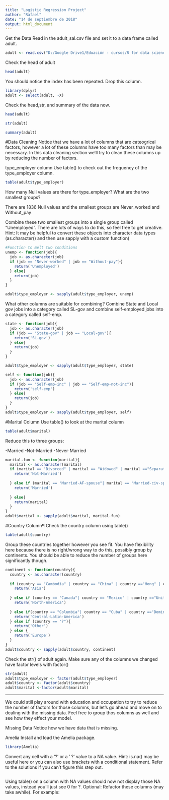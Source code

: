 ```yaml
---
title: "Logistic Regression Project"
author: "Rafael"
date: "14 de septiembre de 2018"
output: html_document
---
```


Get the Data
Read in the adult_sal.csv file and set it to a data frame called adult.
```r
adult <- read.csv("D:/Google Drive1/Eduación - cursos/R for data science/R-Course-HTML-Notes/R-Course-HTML-Notes/R-for-Data-Science-and-Machine-Learning/Training Exercises/Machine Learning Projects/CSV files for ML Projects/adult_sal.csv")
```

Check the head of adult
```r
head(adult)
```

You should notice the index has been repeated. Drop this column.
```r
library(dplyr)
adult <- select(adult, -X)
```

Check the head,str, and summary of the data now.
```r
head(adult)

str(adult)

summary(adult)
```

#Data Cleaning
Notice that we have a lot of columns that are cateogrical factors, however a lot of these columns have too many factors than may be necessary. In this data cleaning section we'll try to clean these columns up by reducing the number of factors.

type_employer column
Use table() to check out the frequency of the type_employer column.

```r
table(adult$type_employer)
```

How many Null values are there for type_employer? What are the two smallest groups?

There are 1836 Null values and the smallest groups are Never_worked and Without_pay

Combine these two smallest groups into a single group called "Unemployed". There are lots of ways to do this, so feel free to get creative. Hint: It may be helpful to convert these objects into character data types (as.character() and then use sapply with a custom function)

```r
#Function to melt two conditions
unemp <- function(job){
  job <- as.character(job)
  if (job == "Never-worked" | job == "Without-pay"){
    return('Unemployed')
  } else{
    return(job)
  }
}

adult$type_employer <- sapply(adult$type_employer, unemp)

```

What other columns are suitable for combining? Combine State and Local gov jobs into a category called SL-gov and combine self-employed jobs into a category called self-emp.

```r
state <- function(job){
  job <- as.character(job)
  if (job == "State-gov" | job == "Local-gov"){
    return('SL-gov')
  } else{
    return(job)
  }
}

adult$type_employer <- sapply(adult$type_employer, state)

self <- function(job){
  job <- as.character(job)
  if (job == "Self-emp-inc" | job == "Self-emp-not-inc"){
    return('self-emp')
  } else{
    return(job)
  }
}
adult$type_employer <- sapply(adult$type_employer, self)
```


#Marital Column
Use table() to look at the marital column
```r
table(adult$marital)
```

Reduce this to three groups:

-Married
-Not-Married
-Never-Married
```r
marital.fun <- function(marital){
  marital <- as.character(marital)
  if (marital == "Divorced" | marital == "Widowed" | marital =="Separated"){
    return('Not-Married')
  
  } else if (marital == "Married-AF-spouse"| marital == "Married-civ-spouse"| marital =="Married-spouse-absent") {
    return('Married')
  
  } else{
    return(marital)
  }
}
adult$marital <- sapply(adult$marital, marital.fun)
```

#Country Column¶
Check the country column using table()
```r
table(adult$country)
```

Group these countries together however you see fit. You have flexibility here because there is no right/wrong way to do this, possibly group by continents. You should be able to reduce the number of groups here significantly though.
```r
continent <- function(country){
  country <- as.character(country)
  
  if (country == "Cambodia" | country == "China" | country =="Hong" | country =="India" | country =="Iran" | country =="Japan"| country =="Laos"| country =="Philippines"| country =="Taiwan"|country =="Thailand"| country =="Vietnam"){
    return('Asia')
  
  } else if (country == "Canada"| country == "Mexico" | country =="United-States"| country == "Outlying-US(Guam-USVI-etc)") {
    return('North-America')
  
  } else if(country == "Columbia"| country == "Cuba" | country =="Dominican-Republic"| country == "Ecuador"| country == "El-Salvador"| country == "Guatemala"| country == "Haiti"| country == "Honduras"| country == "Jamaica"| country == "Nicaragua"| country == "Peru"| country == "Puerto-Rico"| country == "South"| country == "Trinidad&Tobago") {
    return('Central-Latin-America')
  } else if (country == "?"){
    return('Other')
  } else {
    return('Europe')
  }
}
adult$country <- sapply(adult$country, continent)
```

Check the str() of adult again. Make sure any of the columns we changed have factor levels with factor()

```r
str(adult)
adult$type_employer <- factor(adult$type_employer)
adult$country <- factor(adult$country)
adult$marital <-factor(adult$marital)

```
_______________
We could still play around with education and occupation to try to reduce the number of factors for those columns, but let's go ahead and move on to dealing with the missing data. Feel free to group thos columns as well and see how they effect your model.

Missing Data
Notice how we have data that is missing.

Amelia
Install and load the Amelia package.
```r
library(Amelia)
```

Convert any cell with a '?' or a ' ?' value to a NA value. Hint: is.na() may be useful here or you can also use brackets with a conditional statement. Refer to the solutions if you can't figure this step out.
```r

```

Using table() on a column with NA values should now not display those NA values, instead you'll just see 0 for ?. Optional: Refactor these columns (may take awhile). For example:
